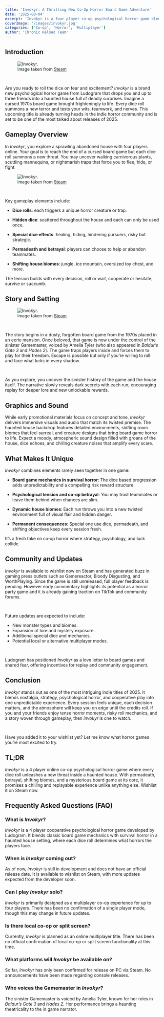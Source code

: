 ```yaml
---
title: 'Invokyr: A Thrilling New Co‑Op Horror Board Game Adventure'
date: '2025-08-04'
excerpt: 'Invokyr is a four player co‑op psychological horror game blending board game chance with survival horror thrills in a haunted house.'
coverImage: '/images/invokyr.jpg'
categories: ['Co-op', 'Horror', 'Multiplayer']
author: 'Chronic Reload Team'
---
```

## Introduction

<figure className="text-center">
  <img src="/images/invokyr2.jpg" alt="Invokyr." className="mx-auto max-w-full" />
  <figcaption className="text-sm text-gray-500 mt-2">
    <span className="italic">Image taken from <a href="https://store.steampowered.com/" target="_blank" rel="noopener noreferrer" className="underline">Steam</a></span>
  </figcaption>
</figure>

&nbsp;

Are you ready to roll the dice on fear and excitement? *Invokyr* is a brand new psychological horror game from Ludogram that drops you and up to three friends into a haunted house full of deadly surprises. Imagine a cursed 1970s board game brought frighteningly to life. Every dice roll summons a new terror and tests your wits, teamwork, and nerves. This upcoming title is already turning heads in the indie horror community and is set to be one of the most talked about releases of 2025.

## Gameplay Overview

In *Invokyr*, you explore a sprawling abandoned house with four players online. Your goal is to reach the end of a cursed board game but each dice roll summons a new threat. You may uncover walking carnivorous plants, scuttling mannequins, or nightmarish traps that force you to flee, hide, or fight.

<figure className="text-center">
  <img src="/images/invokyr3.jpg" alt="Invokyr." className="mx-auto max-w-full" />
  <figcaption className="text-sm text-gray-500 mt-2">
    <span className="italic">Image taken from <a href="https://store.steampowered.com/" target="_blank" rel="noopener noreferrer" className="underline">Steam</a></span>
  </figcaption>
</figure>

&nbsp;

Key gameplay elements include:

- **Dice rolls**: each triggers a unique horror creature or trap.

- **Hidden dice**: scattered throughout the house and each can only be used once.

- **Special dice effects**: healing, hiding, hindering pursuers, risky but strategic.

- **Permadeath and betrayal**: players can choose to help or abandon teammates.

- **Shifting house biomes**: jungle, ice mountain, oversized toy chest, and more.

The tension builds with every decision, roll or wait, cooperate or hesitate, survive or succumb.

## Story and Setting

<figure className="text-center">
  <img src="/images/invokyr4.jpg" alt="Invokyr." className="mx-auto max-w-full" />
  <figcaption className="text-sm text-gray-500 mt-2">
    <span className="italic">Image taken from <a href="https://store.steampowered.com/" target="_blank" rel="noopener noreferrer" className="underline">Steam</a></span>
  </figcaption>
</figure>

&nbsp;

The story begins in a dusty, forgotten board game from the 1970s placed in an eerie mansion. Once beloved, that game is now under the control of the sinister Gamemaster, voiced by Amelia Tyler (who also appeared in *Baldur’s Gate 3* and *Hades 2*). The game traps players inside and forces them to play for their freedom. Escape is possible but only if you're willing to roll and face what lurks in every shadow.

&nbsp;

As you explore, you uncover the sinister history of the game and the house itself. The narrative slowly reveals dark secrets with each run, encouraging replay for deeper lore and new unlockable rewards.

## Graphics and Sound

While early promotional materials focus on concept and tone, *Invokyr* delivers immersive visuals and audio that match its twisted premise. The haunted house backdrop features detailed environments, shifting room biomes that feel surreal, and creature designs that bring board game horror to life. Expect a moody, atmospheric sound design filled with groans of the house, dice echoes, and chilling creature noises that amplify every scare.

## What Makes It Unique

*Invokyr* combines elements rarely seen together in one game:

- **Board game mechanics in survival horror**: The dice based progression adds unpredictability and a compelling risk reward structure.

- **Psychological tension and co‑op betrayal**: You may trust teammates or leave them behind when chances are slim.

- **Dynamic house biomes**: Each run throws you into a new twisted environment full of visual flair and hidden danger.

- **Permanent consequences**: Special one use dice, permadeath, and shifting objectives keep every session fresh.

It’s a fresh take on co‑op horror where strategy, psychology, and luck collide.

## Community and Updates

*Invokyr* is available to wishlist now on Steam and has generated buzz in gaming press outlets such as Gamereactor, Bloody Disgusting, and WorthPlaying. Since the game is still unreleased, full player feedback is pending. However early commentary highlights its potential as a horror party game and it is already gaining traction on TikTok and community forums.

&nbsp;

Future updates are expected to include:

- New monster types and biomes.
- Expansion of lore and mystery exposure.
- Additional special dice and mechanics.
- Potential local or alternative multiplayer modes.

&nbsp;

Ludogram has positioned *Invokyr* as a love letter to board games and shared fear, offering incentives for replay and community engagement.

## Conclusion

*Invokyr* stands out as one of the most intriguing indie titles of 2025. It blends nostalgia, strategy, psychological horror, and cooperative play into one unpredictable experience. Every session feels unique, each decision matters, and the atmosphere will keep you on edge until the credits roll. If you and your friends enjoy tense horror moments, risky roll mechanics, and a story woven through gameplay, then *Invokyr* is one to watch.

&nbsp;

Have you added it to your wishlist yet? Let me know what horror games you’re most excited to try.

## TL;DR

*Invokyr* is a 4 player online co-op psychological horror game where every dice roll unleashes a new threat inside a haunted house. With permadeath, betrayal, shifting biomes, and a mysterious board game at its core, it promises a chilling and replayable experience unlike anything else. Wishlist it on Steam now.

## Frequently Asked Questions (FAQ)

### What is *Invokyr*?

*Invokyr* is a 4 player cooperative psychological horror game developed by Ludogram. It blends classic board game mechanics with survival horror in a haunted house setting, where each dice roll determines what horrors the players face.

### When is *Invokyr* coming out?

As of now, *Invokyr* is still in development and does not have an official release date. It is available to wishlist on Steam, with more updates expected from the developer soon.

### Can I play *Invokyr* solo?

*Invokyr* is primarily designed as a multiplayer co-op experience for up to four players. There has been no confirmation of a single player mode, though this may change in future updates.

### Is there local co-op or split screen?

Currently, *Invokyr* is planned as an online multiplayer title. There has been no official confirmation of local co-op or split screen functionality at this time.

### What platforms will *Invokyr* be available on?

So far, *Invokyr* has only been confirmed for release on PC via Steam. No announcements have been made regarding console releases.

### Who voices the Gamemaster in *Invokyr*?

The sinister Gamemaster is voiced by Amelia Tyler, known for her roles in *Baldur’s Gate 3* and *Hades 2*. Her performance brings a haunting theatricality to the in game narrator.
